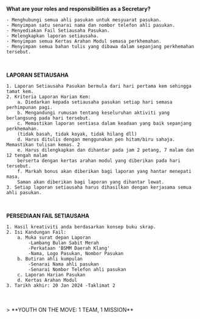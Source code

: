
<GuideHeader id="14"/>

**What are your roles and responsibilities as a Secretary?**
<br/>
````
- Menghubungi semua ahli pasukan untuk mesyuarat pasukan.
- Menyimpan satu senarai nama dan nombor telefon ahli pasukan.
- Menyediakan Fail Setiausaha Pasukan. 
- Melengkapkan laporan setiausaha.
- Menyimpan semua Kertas Arahan Modul semasa perkhemahan. 
- Menyimpan semua bahan tulis yang dibawa dalam sepanjang perkhemahan tersebut. 
````
<br/>

**LAPORAN SETIAUSAHA**
<br/>
````
1. Laporan Setiausaha Pasukan bermula dari hari pertama kem sehingga tamat kem.
2. Kriteria Laporan Harian Kem:
    a. Diedarkan kepada setiausaha pasukan setiap hari semasa perhimpunan pagi.
    b. Mengandungi rumusan tentang keseluruhan aktiviti yang berlangsung pada hari tersebut.
    c. Memastikan laporan sentiasa dalam keadaan yang baik sepanjang perkhemahan. 
    (tidak basah, tidak koyak, tidak hilang dll)
    d. Harus ditulis dengan menggunakan pen hitam/biru sahaja. Memastikan tulisan kemas. 2
    e. Harus dilengkapkan dan dihantar pada jam 2 petang, 7 malam dan 12 tengah malam 
    berserta dengan kertas arahan modul yang diberikan pada hari tersebut.
    f. Markah bonus akan diberikan bagi laporan yang hantar menepati masa. 
    Saman akan diberikan bagi laporan yang dihantar lewat.
3. Setiap laporan setiausaha harus dihasilkan dengan kerjasama semua ahli pasukan.
````
<br/>

**PERSEDIAAN FAIL SETIAUSAHA**
<br/>
````
1. Hasil kreativiti anda berdasarkan konsep buku skrap.
2. Isi Kandungan Fail:
    a. Muka surat depan Laporan
        -Lambang Bulan Sabit Merah
        -Perkataan 'BSMM Daerah Klang'
        -Nama, Logo Pasukan, Nombor Pasukan
    b. Butiran ahli kumpulan 
        -Senarai Nama ahli pasukan
        -Senarai Nombor Telefon ahli pasukan
    c. Laporan Harian Pasukan
    d. Kertas Arahan Modul 
3. Tarikh akhir: 20 Jan 2024 -Taklimat 2
````
<br/>
<br/>
> **YOUTH ON THE MOVE: 1 TEAM, 1 MISSION**